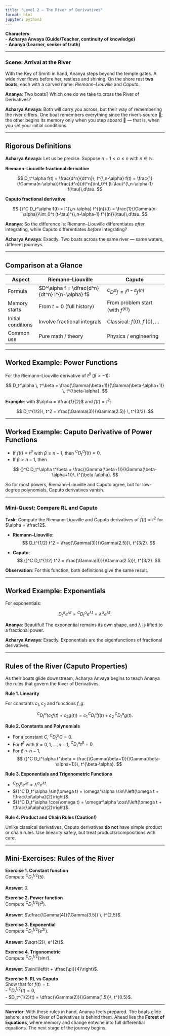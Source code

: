 ```yaml
---
title: "Level 2 – The River of Derivatives"
format: html
jupyter: python3
---
```


**Characters**:  
- **Acharya Anvaya (Guide/Teacher, continuity of knowledge)**  
- **Ananya (Learner, seeker of truth)**

---

### Scene: Arrival at the River

With the Key of Smriti in hand, Ananya steps beyond the temple gates. A wide river flows before her, restless and shining. On the shore rest **two boats**, each with a carved name: *Riemann–Liouville* and *Caputo*.

**Ananya**: Two boats? Which one do we take to cross the River of Derivatives?

**Acharya Anvaya**: Both will carry you across, but their way of remembering the river differs. One boat remembers everything since the river’s source 🌊; the other begins its memory only when you step aboard 🚤 — that is, when you set your initial conditions.

---

## Rigorous Definitions

**Acharya Anvaya**: Let us be precise. Suppose $n-1 < \alpha \leq n$ with $n \in \mathbb{N}$.

<div class="rule-box">

**Riemann–Liouville fractional derivative**  

$$
D_t^\alpha f(t) = \frac{d^n}{dt^n}\, I^{\,n-\alpha} f(t)
= \frac{1}{\Gamma(n-\alpha)}\frac{d^n}{dt^n}\int_0^t (t-\tau)^{\,n-\alpha-1} f(\tau)\,d\tau.
$$

</div>

<div class="rule-box">

**Caputo fractional derivative**  

$$
{}^C D_t^\alpha f(t) =
I^{\,n-\alpha} f^{(n)}(t)
= \frac{1}{\Gamma(n-\alpha)}\int_0^t (t-\tau)^{\,n-\alpha-1} f^{(n)}(\tau)\,d\tau.
$$

</div>

**Ananya**: So the difference is: Riemann–Liouville differentiates *after* integrating, while Caputo differentiates *before* integrating?

**Acharya Anvaya**: Exactly. Two boats across the same river — same waters, different journeys.

---

## Comparison at a Glance

| Aspect             | Riemann–Liouville                          | Caputo                                |
|--------------------|--------------------------------------------|---------------------------------------|
| Formula            | $D^\alpha f = \dfrac{d^n}{dt^n} I^{n-\alpha} f$ | ${}^C D^\alpha f = I^{n-\alpha} f^{(n)}$ |
| Memory starts      | From $t=0$ (full history)                  | From problem start (with $f^{(n)}$)   |
| Initial conditions | Involve fractional integrals               | Classical: $f(0), f'(0), \dots$       |
| Common use         | Pure math / theory                        | Physics / engineering                 |

---

## Worked Example: Power Functions

<div class="rule-box">

For the Riemann–Liouville derivative of $t^\beta$ ($\beta > -1$):

$$
D_t^\alpha \, t^\beta = \frac{\Gamma(\beta+1)}{\Gamma(\beta-\alpha+1)} \, t^{\beta-\alpha}.
$$

</div>

**Example**: with $\alpha = \tfrac{1}{2}$ and $f(t)=t^2$:

$$
D_t^{1/2}\, t^2 = \frac{\Gamma(3)}{\Gamma(2.5)} \, t^{3/2}.
$$

---

## Worked Example: Caputo Derivative of Power Functions

<div class="rule-box">

- If $f(t) = t^\beta$ with $\beta \leq n-1$, then ${}^C D_t^\alpha f(t) = 0$.  
- If $\beta > n-1$, then

$$
{}^C D_t^\alpha t^\beta
= \frac{\Gamma(\beta+1)}{\Gamma(\beta-\alpha+1)}\, t^{\beta-\alpha}.
$$

</div>

So for most powers, Riemann–Liouville and Caputo agree, but for low-degree polynomials, Caputo derivatives vanish.

---

### Mini-Quest: Compare RL and Caputo

<div class="exercise-box">

**Task**: Compute the Riemann–Liouville and Caputo derivatives of $f(t)=t^2$ for $\alpha = \tfrac12$.

- **Riemann–Liouville**:  
  $$
  D_t^{1/2} t^2 = \frac{\Gamma(3)}{\Gamma(2.5)}\, t^{3/2}.
  $$

- **Caputo**:  
  $$
  {}^C D_t^{1/2} t^2 = \frac{\Gamma(3)}{\Gamma(2.5)}\, t^{3/2}.
  $$

**Observation**: For this function, both definitions give the same result.

</div>

---

## Worked Example: Exponentials

<div class="rule-box">

For exponentials:

$$
D_t^\alpha e^{\lambda t} = {}^C D_t^\alpha e^{\lambda t} = \lambda^\alpha e^{\lambda t}.
$$

</div>

**Ananya**: Beautiful! The exponential remains its own shape, and $\lambda$ is lifted to a fractional power.

**Acharya Anvaya**: Exactly. Exponentials are the eigenfunctions of fractional derivatives.

---

## Rules of the River (Caputo Properties)

As their boats glide downstream, Acharya Anvaya begins to teach Ananya the rules that govern the River of Derivatives.

<div class="rule-box">

**Rule 1. Linearity**

For constants $c_1, c_2$ and functions $f, g$:

$$
{}^C D_t^\alpha (c_1 f(t) + c_2 g(t)) 
= c_1 \, {}^C D_t^\alpha f(t) + c_2 \, {}^C D_t^\alpha g(t).
$$

</div>

<div class="rule-box">

**Rule 2. Constants and Polynomials**

- For a constant $C$, ${}^C D_t^\alpha C = 0$.  
- For $t^\beta$ with $\beta = 0,1,\dots,n-1$, ${}^C D_t^\alpha t^\beta = 0$.  
- For $\beta > n-1$,  
  $$
  {}^C D_t^\alpha t^\beta = \frac{\Gamma(\beta+1)}{\Gamma(\beta-\alpha+1)}\, t^{\beta-\alpha}.
  $$

</div>

<div class="rule-box">

**Rule 3. Exponentials and Trigonometric Functions**

- ${}^C D_t^\alpha e^{\lambda t} = \lambda^\alpha e^{\lambda t}$.  
- ${}^C D_t^\alpha \sin(\omega t) = \omega^\alpha \sin\!\left(\omega t + \tfrac{\pi\alpha}{2}\right)$.  
- ${}^C D_t^\alpha \cos(\omega t) = \omega^\alpha \cos\!\left(\omega t + \tfrac{\pi\alpha}{2}\right)$.

</div>

<div class="rule-box">

**Rule 4. Product and Chain Rules (Caution!)**

Unlike classical derivatives, Caputo derivatives **do not** have simple product or chain rules. Use linearity safely, but treat products/compositions with care.

</div>

---

## Mini-Exercises: Rules of the River

<div class="exercise-box">

**Exercise 1. Constant function**  
Compute ${}^C D_t^{1/2} (5)$.  

**Answer**: $0$.

</div>

<div class="exercise-box">

**Exercise 2. Power function**  
Compute ${}^C D_t^{1/2} (t^3)$.  

**Answer**: $\dfrac{\Gamma(4)}{\Gamma(3.5)} \, t^{2.5}$.

</div>

<div class="exercise-box">

**Exercise 3. Exponential**  
Compute ${}^C D_t^{1/2} (e^{2t})$.  

**Answer**: $\sqrt{2}\, e^{2t}$.

</div>

<div class="exercise-box">

**Exercise 4. Trigonometric**  
Compute ${}^C D_t^{1/2} (\sin t)$.  

**Answer**: $\sin\!\left(t + \tfrac{\pi}{4}\right)$.

</div>

<div class="exercise-box">

**Exercise 5. RL vs Caputo**  
Show that for $f(t)=t$:  
- ${}^C D_t^{1/2}(t) = 0$,  
- $D_t^{1/2}(t) = \dfrac{\Gamma(2)}{\Gamma(1.5)}\, t^{0.5}$.  


</div>

---

<div class="narrator-box">

**Narrator**: With these rules in hand, Ananya feels prepared. The boats glide ashore, and the River of Derivatives is behind them. Ahead lies the **Forest of Equations**, where memory and change entwine into full differential equations. The next stage of the journey begins.

</div>

